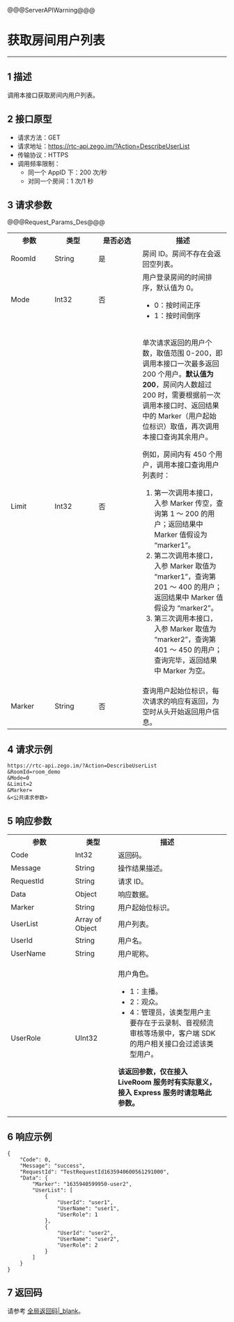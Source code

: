 <style>
table th:nth-of-type(1) {width: 20%;}

table {width: 100%;}
</style>

@@@ServerAPIWarning@@@

# 获取房间用户列表

---

## 1 描述

调用本接口获取房间内用户列表。


## 2 接口原型

- 请求方法：GET
- 请求地址：https://rtc-api.zego.im/?Action=DescribeUserList
- 传输协议：HTTPS
- 调用频率限制：
   - 同一个 AppID 下：200 次/秒
   - 对同一个房间：1 次/1 秒



## 3 请求参数

@@@Request_Params_Des@@@

<table>
  <colgroup>
    <col width="20%">
    <col width="20%">
    <col width="20%">
    <col width="40%">
  </colgroup>
  <tbody><tr>
    <th>参数</th>
    <th>类型</th>
    <th>是否必选</th>
    <th>描述</th>
  </tr>
  <tr>
    <td>RoomId</td>
    <td>String</td>
    <td>是</td>
    <td>房间 ID。房间不存在会返回空列表。</td>
  </tr>
  <tr>
    <td>Mode</td>
    <td>Int32</td>
    <td>否</td>
    <td>用户登录房间的时间排序，默认值为 0。<ul><li>0：按时间正序</li><li>1：按时间倒序</li></ul></td>
  </tr>
  <tr>
    <td>Limit</td>
    <td>Int32</td>
    <td>否</td>
    <td><p>单次请求返回的用户个数，取值范围 0-200，即调用本接口一次最多返回 200 个用户。<b>默认值为 200</b>，房间内人数超过 200 时，需要根据前一次调用本接口时、返回结果中的 Marker（用户起始位标识）取值，再次调用本接口查询其余用户。</p>
<p>例如，房间内有 450 个用户，调用本接口查询用户列表时：</p><ol>
<li>第一次调用本接口，入参 Marker 传空，查询第 1 ～ 200 的用户；返回结果中 Marker 值假设为&nbsp; “marker1”。</li><li>第二次调用本接口，入参 Marker 取值为 “marker1”，查询第 201 ～ 400 的用户；返回结果中 Marker 值假设为 “marker2”。</li>
<li>第三次调用本接口，入参 Marker 取值为 “marker2”，查询第 401 ～ 450 的用户；查询完毕，返回结果中 Marker 为空。</li>
</ol></td>
  </tr>
  <tr>
    <td>Marker</td>
    <td>String</td>
    <td>否</td>
    <td>查询用户起始位标识，每次请求的响应有返回，为空时从头开始返回用户信息。</td>
  </tr>
</tbody></table>





## 4 请求示例

```
https://rtc-api.zego.im/?Action=DescribeUserList
&RoomId=room_demo
&Mode=0
&Limit=2
&Marker=
&<公共请求参数>
```

## 5 响应参数


<table class="collapsible-table" >
  <colgroup>
    <col width="30%">
    <col width="20%">
    <col width="50%">
  </colgroup>
<tbody><tr data-row-level="1">
<th>参数</th>
<th>类型</th>
<th>描述</th>
<td></td>
</tr>
<tr data-row-level="2">
<td>Code</td>
<td>Int32</td>
<td>返回码。</td>
<td></td>
</tr>
<tr data-row-level="3">
<td>Message</td>
<td>String</td>
<td>操作结果描述。</td>
<td></td>
</tr>
<tr data-row-level="4">
<td>RequestId</td>
<td>String</td>
<td>请求 ID。</td>
<td></td>
</tr>
<tr data-row-level="5" data-row-child="true">
<td>Data</td>
<td>Object</td>
<td>响应数据。</td>
<td></td>
</tr>
<tr data-row-level="5-1">
<td>Marker</td>
<td>String</td>
<td>用户起始位标识。</td>
<td></td>
</tr>
<tr data-row-level="5-2" data-row-child="true">
<td>UserList</td>
<td>Array of Object</td>
<td>用户列表。</td>
<td></td>
</tr>
<tr data-row-level="5-2-1">
<td>UserId</td>
<td>String</td>
<td>用户名。</td>
<td></td>
</tr>
<tr data-row-level="5-2-2">
<td>UserName</td>
<td>String</td>
<td>用户昵称。</td>
<td></td>
</tr>
<tr data-row-level="5-2-3">
<td>UserRole</td>
<td>UInt32</td>
<td><p>用户角色。</p><ul><li>1：主播。</li><li>2：观众。</li><li>4：管理员，该类型用户主要存在于云录制、音视频流审核等场景中，客户端 SDK 的用户相关接口会过滤该类型用户。</li></ul>
<p><b>该返回参数，仅在接入 LiveRoom 服务时有实际意义，接入 Express 服务时请忽略此参数。</b></p></td>
<td></td>
</tr>
</tbody></table>





## 6 响应示例

```
{
    "Code": 0,
    "Message": "success",
    "RequestId": "TestRequestId1635940600561291000",
    "Data": {
        "Marker": "1635940599950-user2",
        "UserList": [
            {
                "UserId": "user1",
                "UserName": "user1",
                "UserRole": 1
            },
            {
                "UserId": "user2",
                "UserName": "user2",
                "UserRole": 2
            }
        ]
    }
}
```

## 7 返回码

请参考 [全局返回码\|_blank](!Return_Codes/Return_Codes)。
